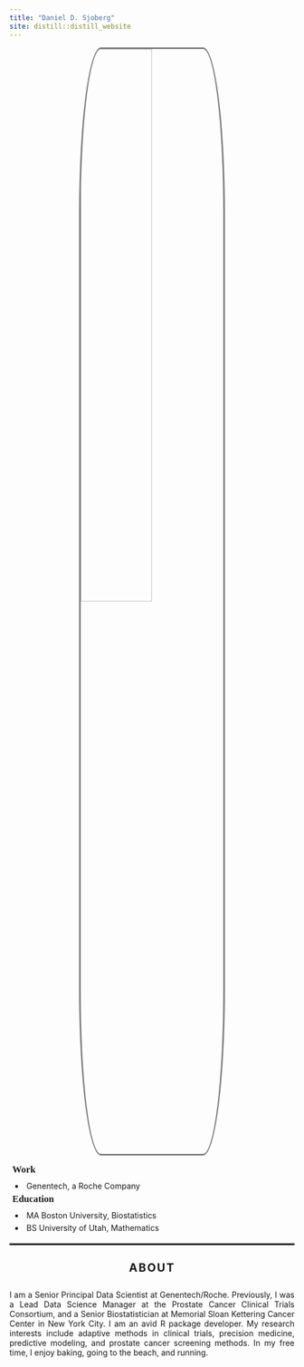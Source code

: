 ```yaml
---
title: "Daniel D. Sjoberg"
site: distill::distill_website
---
```


<style>
d-article {
  padding-top: 5px;
  border-top: 0px;
}

d-title h1 {
  text-align: center;
  font-family: Roboto Mono;
  letter-spacing: 3px;
}

d-title p {
  text-align: center;
}

.about p {
  text-align: justify;
}

.hero-left img {
  width: 100%;
  border-radius: 15%;
  border: 3px solid grey;
  display: block;
  margin-left: auto;
  margin-right: auto;
  margin-bottom: 1em;
}

.hero-right p {
  margin: 10px 0px 10px 0px;
  font-size: 1.2em;
  font-family: Roboto Slab;
}

.hero-right li {
  margin-bottom: 5px;
  padding-left: 10px;
}

@media (min-width: 1200px) {
  .hero-left {
    width:32%;
    float:left;
  }
  .hero-right {
    width:63%;
    float:right;
  }
}

@media (max-width: 1199px) {
  .hero-left img {
    width: 50%;
  }
}
</style>

<div style="border-bottom:3px solid black; margin-bottom:20px">

<div class="hero-left">
  <img src="images/dan.jpg">
</div>

<div class="hero-right" style="padding-bottom:1em">
  <p style="font-weight:bold; margin-top:15px">
    <i class="fa fa-hospital-o" aria-hidden="true" style="padding-right:5px"></i> Work
  </p>
  <li>Genentech, a Roche Company</li>
  <p style="font-weight:bold; margin-top:5px">
    <i class="fa fa-graduation-cap" aria-hidden="true" style="padding-right:5px"></i> Education
  </p>
  <li>MA Boston University, Biostatistics</li>
  <li>BS University of Utah, Mathematics</li>
</div>
</div>


<h3 style="margin: 0px 0px 25px 0px; font-variant:small-caps; text-align:center; font-size:2em; letter-spacing:2px">about</h3>

<div class="about">

I am a Senior Principal Data Scientist at Genentech/Roche.
Previously, I was a Lead Data Science Manager at the Prostate Cancer Clinical Trials Consortium, and a Senior Biostatistician at Memorial Sloan Kettering Cancer Center in New York City.
I am an avid R package developer.
My research interests include adaptive methods in clinical trials, precision medicine, predictive modeling, and prostate cancer screening methods.  In my free time, I enjoy baking, going to the beach, and running.


</div>

<p></p>
